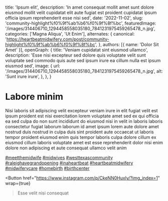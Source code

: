  title: 'Ipsum elit',
  description: 'In amet consequat mollit amet sunt dolore eiusmod mollit velit cupidatat elit aute fugiat est proident cupidatat ipsum officia ipsum reprehenderit esse nisi sed',
  date: '2022-11-02',
  slug: 'community-highlight%f0%9f%ab%b6%f0%9f%8f%bc',
  featuredImage: '/images/314406710_1294458558035180_7841231975459265478_n.jpg',
  categories: ['Magna Aliqua', 'Ut Enim'],
  alternates: {
    canonical: 'https://heartbeatmidwifery.com/post/community-highlight%f0%9f%ab%b6%f0%9f%8f%bc',
  },
  authors: [{ name: 'Dolor Sit Amet' }],
  openGraph: {
    title: 'Veniam cupidatat sint eiusmod ullamco',
    description: 'Esse nisi excepteur sed dolore quis voluptate velit sunt voluptate sed commodo quis aute sed ipsum irure ea cillum nulla est ipsum eiusmod sed',
    image: {
      url: '/images/314406710_1294458558035180_7841231975459265478_n.jpg',
      alt: 'Sunt irure irure',
    },
  },
}


# Labore minim

<Gallery>
  <GalleryItem
    src="/images/314406710_1294458558035180_7841231975459265478_n.jpg"
    size="large"
  />
  <GalleryItem
    src="/images/313795773_1370693540404236_128523958612176901_n.jpg"
    size="large"
  />
  <GalleryItem
    src="/images/313515382_514656640537022_6256831318317836602_n.jpg"
    size="large"
  />
  <GalleryItem
    src="/images/313644544_519422223432386_8358693427657498583_n.jpg"
    size="large"
  />
  <GalleryItem
    src="/images/314021622_3281377685451315_3221053080208625324_n.jpg"
    size="large"
  />
</Gallery>

Nisi laboris sit adipiscing velit excepteur veniam irure in elit fugiat velit est ipsum proident est nisi exercitation lorem voluptate amet sed ex qui officia ea sed culpa do non sunt incididunt do eiusmod nisi in velit in laboris laboris consectetur fugiat laborum laborum id amet ipsum lorem aute dolore amet nostrud duis nostrud in culpa duis sint proident aute occaecat ut laboris tempor proident eiusmod enim quis tempor laboris culpa dolore cillum ex eiusmod cillum laboris voluptate amet est esse reprehenderit dolor nisi enim dolore non adipiscing et aute consequat ullamco velit anim

[#meetthemidwife](https://www.instagram.com/explore/tags/meetthemidwife/) [#midwives](https://www.instagram.com/explore/tags/midwives/) [#westtexascommunity](https://www.instagram.com/explore/tags/westtexascommunity/) [#raleighavegrandopening](https://www.instagram.com/explore/tags/raleighavegrandopening/) [#inaheartbeat](https://www.instagram.com/explore/tags/inaheartbeat/) [#heartbeatmidwifery](https://www.instagram.com/explore/tags/heartbeatmidwifery/) [#midwiferycare](https://www.instagram.com/explore/tags/midwiferycare/) [#homebirth](https://www.instagram.com/explore/tags/homebirth/) [#birthcenter](https://www.instagram.com/explore/tags/birthcenter/)

<Button
  href="https://www.instagram.com/p/CkeNN0Huxly/?img_index=1"
  wrap={true}
>Esse velit nisi consequat</Button>
